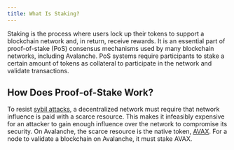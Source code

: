 ```yaml
---
title: What Is Staking?
---
```

Staking is the process where users lock up their tokens to support a blockchain network and, in return, receive rewards. It is an essential part of proof-of-stake (PoS) consensus mechanisms used by many blockchain networks, including Avalanche. PoS systems require participants to stake a certain amount of tokens as collateral to participate in the network and validate transactions.

How Does Proof-of-Stake Work?[​](#how-does-proof-of-stake-work "Direct link to heading")
----------------------------------------------------------------------------------------

To resist [sybil attacks](https://support.avalabs.org/en/articles/4064853-what-is-a-sybil-attack), a decentralized network must require that network influence is paid with a scarce resource. This makes it infeasibly expensive for an attacker to gain enough influence over the network to compromise its security. On Avalanche, the scarce resource is the native token, [AVAX](/learn/avax-token). For a node to validate a blockchain on Avalanche, it must stake AVAX.